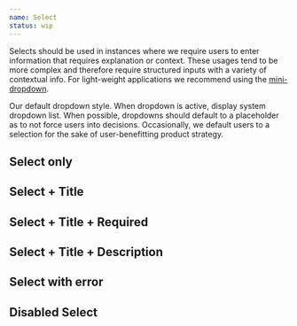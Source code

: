 ```yaml
---
name: Select
status: wip
---
```


Selects should be used in instances where we require users to enter information
that requires explanation or context. These usages tend to be more complex and
therefore require structured inputs with a variety of contextual info. For
light-weight applications we recommend using the
[mini-dropdown](https://palette.artsy.net/elements/inputs/select/).

Our default dropdown style. When dropdown is active, display system dropdown
list. When possible, dropdowns should default to a placeholder as to not force
users into decisions. Occasionally, we default users to a selection for the sake
of user-benefitting product strategy.

## Select only

<Playground>
  <BorderBox>
    <LargeSelect
      options={[{ text: "Most Recent", value: "mostRecent" }]}
    />
  </BorderBox>
</Playground>

## Select + Title

<Playground>
  <BorderBox>
    <LargeSelect
      options={[{ text: "Most Recent", value: "mostRecent" }]}
      title="Pick something"
    />
  </BorderBox>
</Playground>

## Select + Title + Required

<Playground>
  <BorderBox>
    <LargeSelect
      options={[{ text: "Most Recent", value: "mostRecent" }]}
      required
      title="Pick something"
    />
  </BorderBox>
</Playground>

## Select + Title + Description

<Playground>
  <BorderBox>
    <LargeSelect
      description="This matters a lot."
      options={[{ text: "Most Recent", value: "mostRecent" }]}
      title="Pick something"
    />
  </BorderBox>
</Playground>

## Select with error

<Playground>
  <BorderBox>
    <LargeSelect
      error="Something went wrong."
      options={[{ text: "Most Recent", value: "mostRecent" }]}
    />
  </BorderBox>
</Playground>

## Disabled Select

<Playground>
  <BorderBox>
    <LargeSelect
      disabled
      options={[{ text: "Most Recent", value: "mostRecent" }]}
    />
  </BorderBox>
</Playground>
